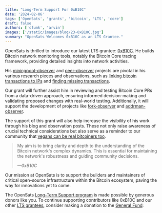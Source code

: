 ```yaml
---
title: "Long-Term Support For 0xB10C"
date: '2024-02-06'
tags: ['OpenSats', 'grants', 'bitcoin', 'LTS', 'core']
draft: false
authors: ['cfunk', 'arvin']
images: ['/static/images/blog/23-0xB10C.jpg']
summary: "OpenSats Welcomes 0xB10C as an LTS Grantee."
---
```


OpenSats is thrilled to introduce our latest LTS grantee:
[0xB10C](https://github.com/0xB10C). He builds Bitcoin network monitoring tools,
notably the Bitcoin Core tracing framework, providing detailed insights into
network activities.

His [miningpool-observer](https://miningpool.observer/) and
[peer-observer](https://github.com/0xB10C/peer-observer) projects are pivotal in
his various research pieces and observations, such as [linking bitcoin
transactions to IPs][ips] and [finding missing transactions][txs].

[ips]: https://b10c.me/observations/06-linkinglion/
[txs]: https://b10c.me/observations/08-missing-sanctioned-transactions/

Our grant will further assist him in reviewing and testing Bitcoin Core PRs from
a data-driven approach, ensuring informed decision-making and validating
proposed changes with real-world testing. Additionally, it will support the
development of projects like [fork-observer](https://fork.observer/) and
[addrman-observer](https://addrman.observer/).  

The support of this grant will also help increase the visibility of his work
through his blog and observation posts. These not only raise awareness of
crucial technical considerations but also serve as a reminder to our community
that [vegans can be real bitcoiners
too](https://b10c.me/blog/010-are-you-real-bitcoiner/).

> My aim is to bring clarity and depth to the understanding of the Bitcoin
> network's complex dynamics. This is essential for maintaining the network's
> robustness and guiding community decisions.
>
> <cite>—0xB10C</cite>

Our mission at OpenSats is to support the builders and maintainers of critical
open-source infrastructure within the Bitcoin ecosystem, paving the way for
innovations yet to come.

The OpenSats [Long-Term Support
program](https://opensats.org/blog/announcing-lts-grant-program-to-support-bitcoin-core-contributors)
is made possible by generous donors like you. To continue supporting
contributors like 0xB10C and our other [LTS
grantees](https://opensats.org/tags/lts), consider making a donation to the
[General Fund](https://opensats.org/projects/general_fund):

<center>
    <DonateToGeneralFundButton/>
</center>
